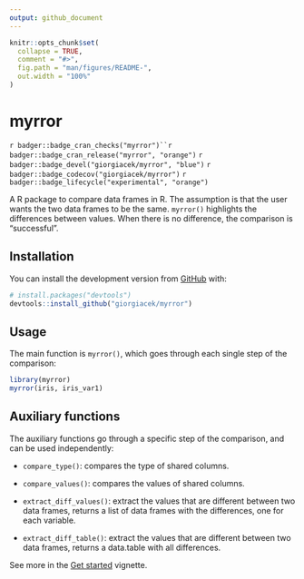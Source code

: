```yaml
---
output: github_document
---
```


<!-- README.md is generated from README.Rmd. Please edit that file -->

```r
knitr::opts_chunk$set(
  collapse = TRUE,
  comment = "#>",
  fig.path = "man/figures/README-",
  out.width = "100%"
)
```

# myrror
<!-- badges: start -->
`r badger::badge_cran_checks("myrror")``r badger::badge_cran_release("myrror", "orange")` `r badger::badge_devel("giorgiacek/myrror", "blue")` `r badger::badge_codecov("giorgiacek/myrror")` `r badger::badge_lifecycle("experimental", "orange")`

<!-- badges: end -->

A R package to compare data frames in R. 
The assumption is that the user wants the two data frames to be the same. 
`myrror()` highlights the differences between values. When there is no difference, the comparison is "successful". 


## Installation

You can install the development version from [GitHub](https://github.com/) with:

``` r
# install.packages("devtools")
devtools::install_github("giorgiacek/myrror")
```
## Usage

The main function is `myrror()`, which goes through each single step of the comparison:

```r
library(myrror)
myrror(iris, iris_var1)
```

## Auxiliary functions

The auxiliary functions go through a specific step of the comparison, and can be used independently:

-   `compare_type()`: compares the type of shared columns.

-   `compare_values()`: compares the values of shared columns.

-   `extract_diff_values()`: extract the values that are different between two data frames, returns a list of data frames with the differences, one for each variable.

-   `extract_diff_table()`: extract the values that are different between two data frames, returns a data.table with all differences.

See more in the [Get started](https://giocek.github.io/myrror/articles/myrror.html) vignette.
